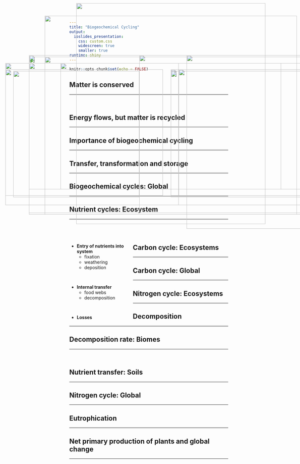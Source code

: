 ```yaml
---
title: "Biogeochemical Cycling"
output: 
  ioslides_presentation:
    css: custom.css
    widescreen: true
    smaller: true
runtime: shiny
---
```


```r
knitr::opts_chunk$set(echo = FALSE)
```

## Matter is conserved
<hr>
<br />

<IMG STYLE="position:absolute; TOP:220px; LEFT:25px; WIDTH:500px; HEIGHT:400px" SRC="images/nutrients.jpg">

<IMG STYLE="position:absolute; TOP:220px; LEFT:550px; WIDTH:500px; HEIGHT:400px" SRC="images/matterconserved.jpg">

## Energy flows, but matter is recycled
<hr>

<IMG STYLE="position:absolute; TOP:200px; LEFT:25px; WIDTH:550px; HEIGHT:450px" SRC="images/energy.png">

<IMG STYLE="position:absolute; TOP:175px; LEFT:600px; WIDTH:400px; HEIGHT:550px" SRC="images/general_cycle.jpg">

## Importance of biogeochemical cycling
<hr>

<IMG STYLE="position:absolute; TOP:200px; LEFT:100px; WIDTH:900px; HEIGHT:450px" SRC="images/limitation_globe.jpg">

## Transfer, transformation and storage
<hr>

<IMG STYLE="position:absolute; TOP:225px; LEFT:50px; WIDTH:400px; HEIGHT:400px" SRC="images/n_forms.gif">

<IMG STYLE="position:absolute; TOP:225px; LEFT:550px; WIDTH:500px; HEIGHT:400px" SRC="images/storage.jpg">

## Biogeochemical cycles: Global
<hr>

<IMG STYLE="position:absolute; TOP:180px; LEFT:100px; WIDTH:900px; HEIGHT:500px" SRC="images/spheres.png">

## Nutrient cycles: Ecosystem
<hr>
<br />
<br />

<div style="float: left; width: 40%;">

* **Entry of nutrients into system**
  + fixation
  + weathering
  + deposition

<br />

* **Internal transfer**
  + food webs
  + decomposition
 
 <br />
 
* **Losses**

</div>

<IMG STYLE="position:absolute; TOP:175px; LEFT:450px; WIDTH:550px; HEIGHT:500px" SRC="images/nutrient_cycle1.png">

## Carbon cycle: Ecosystems
<hr>

<!-- <IMG STYLE="position:absolute; TOP:200px; LEFT:50px; WIDTH:450px; HEIGHT:450px" SRC="images/carboncycle.png"> -->

<IMG STYLE="position:absolute; TOP:220px; LEFT:25px; WIDTH:500px; HEIGHT:400px" SRC="images/tree_photosyn.png">

<IMG STYLE="position:absolute; TOP:220px; LEFT:575px; WIDTH:500px; HEIGHT:400px" SRC="images/ocean.jpg">

## Carbon cycle: Global
<hr>

<IMG STYLE="position:absolute; TOP:175px; LEFT:100px; WIDTH:900px; HEIGHT:500px" SRC="images/carboncycle.jpg">

## 

<IMG STYLE="position:absolute; TOP:50px; LEFT:150px; WIDTH:800px; HEIGHT:600px" SRC="images/carbon_cycle2.png">

##

<IMG STYLE="position:absolute; TOP:10px; LEFT:250px; WIDTH:600px; HEIGHT:700px" SRC="images/storedC.png">

## Nitrogen cycle: Ecosystems
<hr>

<IMG STYLE="position:absolute; TOP:220px; LEFT:25px; WIDTH:500px; HEIGHT:400px" SRC="images/Nitrogen-cycle2.png">

<IMG STYLE="position:absolute; TOP:220px; LEFT:575px; WIDTH:500px; HEIGHT:400px" SRC="images/n-fixers.png">

## Decomposition
<hr>

<IMG STYLE="position:absolute; TOP:200px; LEFT:100px; WIDTH:900px; HEIGHT:400px" SRC="images/decomp.png">

## Decomposition rate: Biomes
<hr>
<br />

<IMG STYLE="position:absolute; TOP:200px; LEFT:200px; WIDTH:700px; HEIGHT:400px" SRC="images/decomp_biomes.jpg"> 

## Nutrient transfer: Soils
<hr>

<IMG STYLE="position:absolute; TOP:180px; LEFT:150px; WIDTH:800px; HEIGHT:500px" SRC="images/uptake.jpg">

## Nitrogen cycle: Global
<hr>

<IMG STYLE="position:absolute; TOP:220px; LEFT:25px; WIDTH:500px; HEIGHT:400px" SRC="images/globalN.png">

<IMG STYLE="position:absolute; TOP:220px; LEFT:575px; WIDTH:500px; HEIGHT:400px" SRC="images/algalbloom.jpg">

## Eutrophication
<hr>
  
<IMG STYLE="position:absolute; TOP:180px; LEFT:150px; WIDTH:800px; HEIGHT:500px" SRC="images/erie.jpg">

## Net primary production of plants and global change
<hr>

<IMG STYLE="position:absolute; TOP:180px; LEFT:150px; WIDTH:800px; HEIGHT:500px" SRC="images/leafarea.jpg">



<!-- ## Internal transfer: Mycorrhizal and Roots - SOIL N -->
<!-- <hr> -->
<!-- <br /> -->

<!-- <IMG STYLE="position:absolute; TOP:200px; LEFT:50px; WIDTH:550px; HEIGHT:400px" SRC="images/root_diameter_biomes.jpg"> -->

<!-- <IMG STYLE="position:absolute; TOP:175px; LEFT:550px; WIDTH:400px; HEIGHT:450px" SRC="images/mycorr2.jpg"> -->
